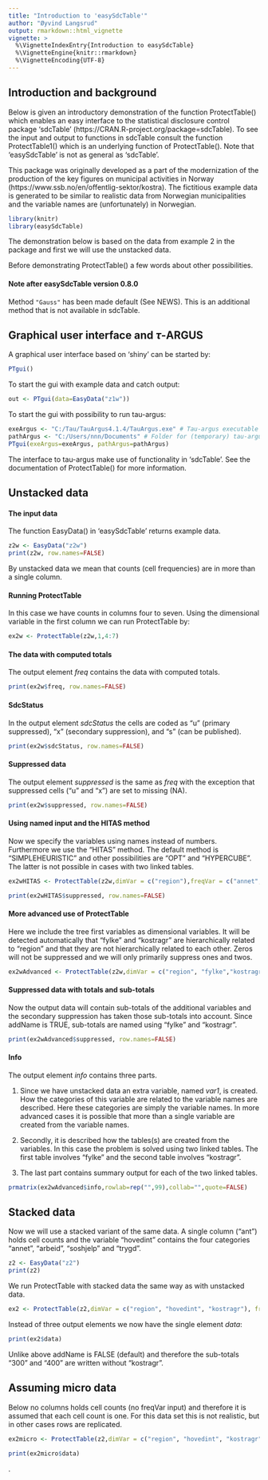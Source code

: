 ---
title: "Introduction to 'easySdcTable'"
author: "Øyvind Langsrud"
output: rmarkdown::html_vignette
vignette: >
  %\VignetteIndexEntry{Introduction to easySdcTable}
  %\VignetteEngine{knitr::rmarkdown}
  %\VignetteEncoding{UTF-8}
---


## Introduction and background

Below is given an introductory demonstration of the function ProtectTable() which enables an easy interface to the statistical disclosure control package 'sdcTable' (https://CRAN.R-project.org/package=sdcTable). To see the input and output to functions in sdcTable consult the function ProtectTable1() which is an underlying function of ProtectTable(). Note that 'easySdcTable' is not as general as 'sdcTable'.

This package was originally developed as a part of the modernization of the production of the key figures on municipal activities in Norway (https://www.ssb.no/en/offentlig-sektor/kostra). The fictitious example data is generated to be similar to realistic data from Norwegian municipalities and the variable names are (unfortunately) in Norwegian.


```{r include = FALSE}
library(knitr)
library(easySdcTable)
```

The demonstration below is based on the data from example 2 in the package and first we will use the unstacked data.

Before demonstrating ProtectTable() a few words about other possibilities.

#### Note after easySdcTable version 0.8.0

Method `"Gauss"` has been made default (See NEWS).
This is an additional method that is not available in sdcTable.


## Graphical user interface and $\tau$-ARGUS

A graphical user interface based on 'shiny' can be started by: 
```{r eval=FALSE, tidy = TRUE}
PTgui()
```
To start the gui with example data and catch output:
```{r eval=FALSE, tidy = TRUE}
out <- PTgui(data=EasyData("z1w"))
```
To start the gui with possibility to run tau-argus:
```{r eval=FALSE, tidy = TRUE}
exeArgus <- "C:/Tau/TauArgus4.1.4/TauArgus.exe" # Tau-argus executable 
pathArgus <- "C:/Users/nnn/Documents" # Folder for (temporary) tau-argus files
PTgui(exeArgus=exeArgus, pathArgus=pathArgus) 
```
The interface to tau-argus make use of functionality in ‘sdcTable’. See the documentation of ProtectTable() for more information.


## Unstacked data


#### The input data

The function EasyData() in ‘easySdcTable’ returns example data.

```{r comment=NA, tidy = TRUE}
z2w <- EasyData("z2w") 
print(z2w, row.names=FALSE)
```

By unstacked data we mean that counts (cell frequencies) are in more than a single column.  


#### Running ProtectTable 

In this case we have counts in columns four to seven. Using the dimensional variable in the first column we can run ProtectTable by:

```{r comment=NA, results='hide', tidy = TRUE, message = FALSE}
ex2w <- ProtectTable(z2w,1,4:7) 
```

#### The data with computed totals

The output element *freq* contains the data with computed totals. 

```{r comment=NA, tidy = TRUE}
print(ex2w$freq, row.names=FALSE)
```

#### SdcStatus

In the output element *sdcStatus*  the cells are coded as "u" (primary suppressed), "x" (secondary suppression), and "s" (can be published).

```{r comment=NA, tidy = TRUE}
print(ex2w$sdcStatus, row.names=FALSE)
```


#### Suppressed data

The output element *suppressed* is the same as *freq* with the exception that suppressed cells ("u" and "x") are set to missing (NA).

```{r comment=NA, tidy = TRUE}
print(ex2w$suppressed, row.names=FALSE)
```


#### Using named input and the HITAS method

Now we specify the variables using names instead of numbers. Furthermore we use the "HITAS" method. The default method is "SIMPLEHEURISTIC" and other possibilities are "OPT" and "HYPERCUBE". The latter is not possible in cases with two linked tables.

```{r comment=NA, results='hide', tidy = TRUE, message = FALSE}
ex2wHITAS <- ProtectTable(z2w,dimVar = c("region"),freqVar = c("annet", "arbeid", "soshjelp", "trygd"), method="HITAS")  
```

```{r comment=NA, tidy = TRUE}
print(ex2wHITAS$suppressed, row.names=FALSE)
```

#### More advanced use of ProtectTable

Here we include the tree first variables as dimensional variables. It will be detected automatically that "fylke" and "kostragr" are hierarchically related to "region" and that they are not hierarchically related to each other.
Zeros will not be suppressed and we will only primarily suppress ones and twos.


```{r comment=NA, results='hide', tidy = TRUE, message = FALSE}
ex2wAdvanced <- ProtectTable(z2w,dimVar = c("region", "fylke","kostragr"),freqVar = c("annet", "arbeid", "soshjelp", "trygd"), maxN=2, protectZeros=FALSE, method = "SIMPLEHEURISTIC", addName=TRUE)  
```
#### Suppressed data with totals and sub-totals

Now the output data will contain sub-totals of the additional variables and the secondary suppression has taken those  sub-totals into account. Since addName is TRUE, sub-totals are named using "fylke" and "kostragr".

```{r comment=NA, tidy = TRUE}
print(ex2wAdvanced$suppressed, row.names=FALSE)
```

#### Info

The output element *info* contains three parts. 

1. Since we have unstacked data an extra variable, named *var1*, is created. How the categories of this variable are related to the variable names are described. Here these  categories are simply the variable names. In more advanced cases it is possible that more than a single variable are created from the variable names.

2. Secondly, it is described how the tables(s) are created from the variables. In this case the problem is solved using two linked tables. The first table involves "fylke" and the second table involves "kostragr".

3. The last part contains summary output for each of the two linked tables. 


```{r comment=NA, tidy = TRUE}
prmatrix(ex2wAdvanced$info,rowlab=rep("",99),collab="",quote=FALSE)
```

## Stacked data

Now we will use a stacked variant of the same data. A single column ("ant") holds cell counts and the variable "hovedint" contains the four categories "annet", "arbeid", "soshjelp" and "trygd".

```{r comment=NA, tidy = TRUE}
z2 <- EasyData("z2") 
print(z2)
```
We run ProtectTable with stacked data the same way as with unstacked data.

```{r comment=NA, results='hide', tidy = TRUE, message = FALSE}
ex2 <- ProtectTable(z2,dimVar = c("region", "hovedint", "kostragr"), freqVar = "ant") 
```
Instead of three output elements we now have the single element *data*:

```{r comment=NA, tidy = TRUE}
print(ex2$data)
```
Unlike above addName is FALSE (default) and therefore the sub-totals "300" and "400" are written without "kostragr".

## Assuming micro data

Below no columns holds cell counts (no freqVar input) and therefore it is assumed that each cell count is one. 
For this data set this is not realistic, but in other cases rows are replicated. 

```{r comment=NA, results='hide', tidy = TRUE, message = FALSE}
ex2micro <- ProtectTable(z2,dimVar = c("region", "hovedint", "kostragr")) 
```

```{r comment=NA, tidy = TRUE}
print(ex2micro$data)
```

.